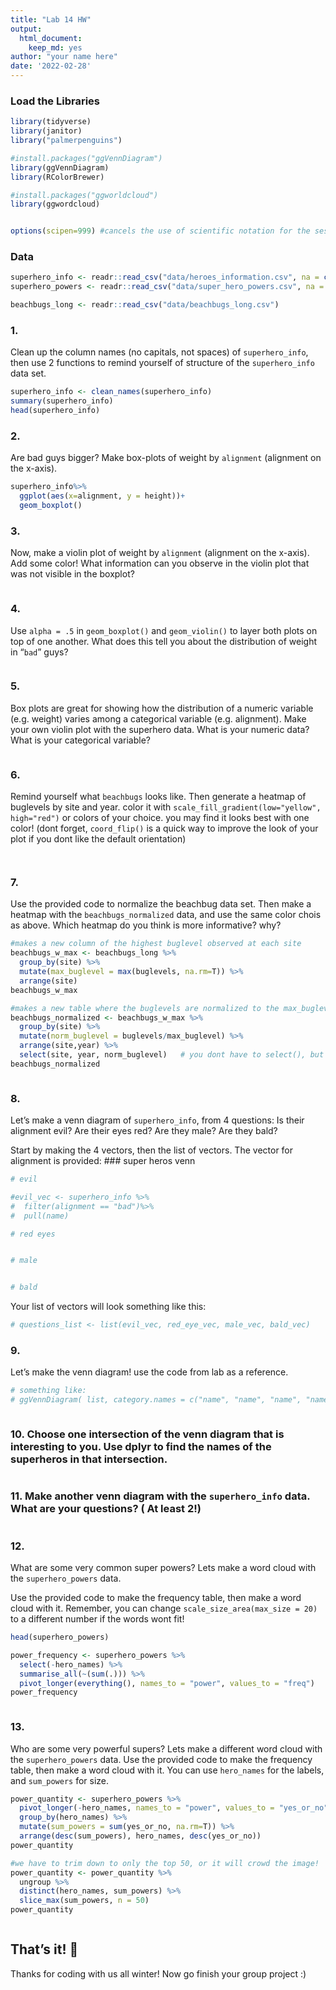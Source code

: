```yaml
---
title: "Lab 14 HW"
output: 
  html_document: 
    keep_md: yes
author: "your name here"
date: '2022-02-28'
---
```



### Load the Libraries
```r
library(tidyverse)
library(janitor)
library("palmerpenguins")

#install.packages("ggVennDiagram")
library(ggVennDiagram)
library(RColorBrewer)

#install.packages("ggworldcloud")
library(ggwordcloud)


options(scipen=999) #cancels the use of scientific notation for the session
```


### Data
```r
superhero_info <- readr::read_csv("data/heroes_information.csv", na = c("", "-99", "-"))
superhero_powers <- readr::read_csv("data/super_hero_powers.csv", na = c("", "-99", "-"))

beachbugs_long <- readr::read_csv("data/beachbugs_long.csv")
```

### 1. 
Clean up the column names (no capitals, not spaces) of `superhero_info`, then use 2 functions to remind yourself of structure of the `superhero_info` data set.

```r
superhero_info <- clean_names(superhero_info)
summary(superhero_info)
head(superhero_info)
```

### 2.
Are bad guys bigger? Make box-plots of weight by `alignment` (alignment on the x-axis).
```r
superhero_info%>%
  ggplot(aes(x=alignment, y = height))+
  geom_boxplot()
```

### 3. 
Now, make a violin plot of weight by `alignment` (alignment on the x-axis). Add some color!
  What information can you observe in the violin plot that was not visible in the boxplot?
```r

```



### 4. 
Use `alpha = .5` in `geom_boxplot()` and `geom_violin()` to layer both plots on top of one another. What does this tell you about the distribution of weight in "`bad`" guys?
```r

```

### 5. 
Box plots are great for showing how the distribution of a numeric variable (e.g. weight) varies among a categorical variable (e.g. alignment).
  Make your own violin plot with the superhero data. 
  What is your numeric data? 
  What is your categorical variable?

```r

```

### 6. 
Remind yourself what `beachbugs` looks like. Then generate a heatmap of buglevels by site and year. 
color it with `scale_fill_gradient(low="yellow", high="red")` or colors of your choice. you may find it looks best with one color!
(dont forget, `coord_flip()` is a quick way to improve the look of your plot if you dont like the default orientation)

```r

```

```r

```

### 7.  
Use the provided code to normalize the beachbug data set. 
Then make a heatmap with the `beachbugs_normalized` data, and use the same color chois as above. Which heatmap do you think is more informative? why?

```r
#makes a new column of the highest buglevel observed at each site
beachbugs_w_max <- beachbugs_long %>% 
  group_by(site) %>% 
  mutate(max_buglevel = max(buglevels, na.rm=T)) %>% 
  arrange(site)
beachbugs_w_max

#makes a new table where the buglevels are normalized to the max_buglevel
beachbugs_normalized <- beachbugs_w_max %>% 
  group_by(site) %>% 
  mutate(norm_buglevel = buglevels/max_buglevel) %>% 
  arrange(site,year) %>%
  select(site, year, norm_buglevel)   # you dont have to select(), but I think its a clearer looking table
beachbugs_normalized
```
 
```r

```

### 8.
Let's make a venn diagram of `superhero_info`, from 4 questions:
Is their alignment evil? 
Are their eyes red?
Are they male?
Are they bald?

Start by making the 4 vectors, then the list of vectors. The vector for alignment is provided:
### super heros venn
```r
# evil

#evil_vec <- superhero_info %>%
#  filter(alignment == "bad")%>%
#  pull(name)

# red eyes


# male


# bald


```

Your list of vectors will look something like this:
```r
# questions_list <- list(evil_vec, red_eye_vec, male_vec, bald_vec)

```

### 9. 
Let's make the venn diagram! use the code from lab as a reference. 
```r
# something like:
# ggVennDiagram( list, category.names = c("name", "name", "name", "name"))



```


### 10. Choose one intersection of the venn diagram that is interesting to you. Use dplyr to find the names of the superheros in that intersection. 

```r

```



### 11. Make another venn diagram with the `superhero_info` data. What are your questions? ( At least 2!) 
```r

```



### 12.
What are some very common super powers? Lets make a word cloud with the `superhero_powers` data.

Use the provided code to make the frequency table, then make a word cloud with it. 
Remember, you can change `scale_size_area(max_size = 20)` to a different number if the words wont fit!

```r
head(superhero_powers)
```
```r
power_frequency <- superhero_powers %>% 
  select(-hero_names) %>%
  summarise_all(~(sum(.))) %>%
  pivot_longer(everything(), names_to = "power", values_to = "freq")
power_frequency
```


```r



```
### 13.  
Who are some very powerful supers? 
 Lets make a different word cloud with the `superhero_powers` data. 
Use the provided code to make the frequency table, then make a word cloud with it.
You can use `hero_names` for the labels, and `sum_powers` for size. 

```r

power_quantity <- superhero_powers %>% 
  pivot_longer(-hero_names, names_to = "power", values_to = "yes_or_no") %>% 
  group_by(hero_names) %>% 
  mutate(sum_powers = sum(yes_or_no, na.rm=T)) %>%
  arrange(desc(sum_powers), hero_names, desc(yes_or_no))
power_quantity

#we have to trim down to only the top 50, or it will crowd the image!
power_quantity <- power_quantity %>% 
  ungroup %>%
  distinct(hero_names, sum_powers) %>%
  slice_max(sum_powers, n = 50)
power_quantity

```



```r


```

## That's it! 🎉
Thanks for coding with us all winter! 
Now go finish your group project :) 

